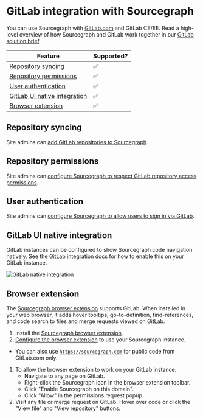 # GitLab integration with Sourcegraph

You can use Sourcegraph with [GitLab.com](https://gitlab.com) and GitLab CE/EE.  Read a high-level overview of how Sourcegraph and GitLab work together in our [GitLab solution brief](https://about.sourcegraph.com/guides/sourcegraph-gitlab-solution-brief.pdf).

Feature | Supported?
------- | ----------
[Repository syncing](/admin/code_hosts/gitlab#repository-syncing) | ✅
[Repository permissions](/admin/code_hosts/gitlab#repository-permissions) | ✅
[User authentication](/admin/code_hosts/gitlab#user-authentication) | ✅
[GitLab UI native integration](#gitlab-ui-native-integration) | ✅
[Browser extension](#browser-extension) | ✅

## Repository syncing

Site admins can [add GitLab repositories to Sourcegraph](/admin/code_hosts/gitlab#repository-syncing).

## Repository permissions

Site admins can [configure Sourcegraph to respect GitLab repository access permissions](/admin/code_hosts/gitlab#repository-permissions).

## User authentication

Site admins can [configure Sourcegraph to allow users to sign in via GitLab](/admin/code_hosts/gitlab#user-authentication).

## GitLab UI native integration

GitLab instances can be configured to show Sourcegraph code navigation natively. See the [GitLab integration docs](/admin/code_hosts/gitlab#native-integration) for how to enable this on your GitLab instance.

![GitLab native integration](img/gitlab-code-intel.gif)

## Browser extension

The [Sourcegraph browser extension](/integration/browser_extension) supports GitLab. When installed in your web browser, it adds hover tooltips, go-to-definition, find-references, and code search to files and merge requests viewed on GitLab.

1. Install the [Sourcegraph browser extension](/integration/browser_extension).
1. [Configure the browser extension](/integration/browser_extension#configuring-the-sourcegraph-instance-to-use) to use your Sourcegraph instance.

- You can also use [`https://sourcegraph.com`](https://sourcegraph.com) for public code from GitLab.com only.

1. To allow the browser extension to work on your GitLab instance:
    - Navigate to any page on GitLab.
    - Right-click the Sourcegraph icon in the browser extension toolbar.
    - Click "Enable Sourcegraph on this domain".
    - Click "Allow" in the permissions request popup.
1. Visit any file or merge request on GitLab. Hover over code or click the "View file" and "View repository" buttons.
